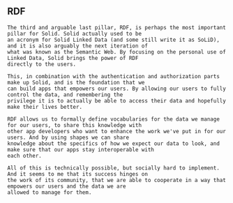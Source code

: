 
<Content>
    <h2 className="subtitle">RDF</h2>

    The third and arguable last pillar, RDF, is perhaps the most important pillar for Solid. Solid actually used to be
    an acronym for Solid Linked Data (and some still write it as SoLiD), and it is also arguably the next iteration of
    what was known as the Semantic Web. By focusing on the personal use of Linked Data, Solid brings the power of RDF
    directly to the users.

    This, in combination with the authentication and authorization parts make up Solid, and is the foundation that we
    can build apps that empowers our users. By allowing our users to fully control the data, and remembering the
    privilege it is to actually be able to access their data and hopefully make their lives better.

    RDF allows us to formally define vocabularies for the data we manage for our users, to share this knowledge with
    other app developers who want to enhance the work we've put in for our users. And by using shapes we can share
    knowledge about the specifics of how we expect our data to look, and make sure that our apps stay interoperable with
    each other.

    All of this is technically possible, but socially hard to implement. And it seems to me that its success hinges on
    the work of its community, that we are able to cooperate in a way that empowers our users and the data we are
    allowed to manage for them.
</Content>
